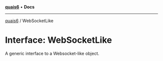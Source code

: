 [**quais6**](../README.md) • **Docs**

***

[quais6](../globals.md) / WebSocketLike

# Interface: WebSocketLike

A generic interface to a Websocket-like object.
